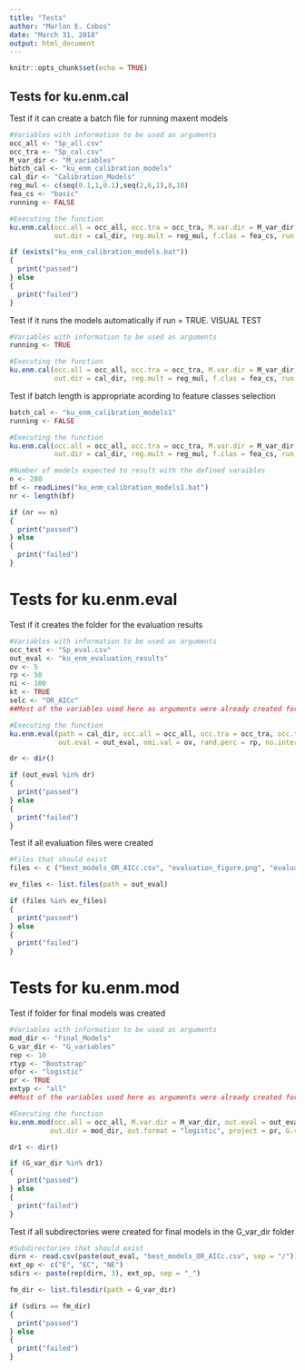 ```yaml
---
title: "Tests"
author: "Marlon E. Cobos"
date: "March 31, 2018"
output: html_document
---
```


```r
knitr::opts_chunk$set(echo = TRUE)
```

## Tests for ku.enm.cal

Test if it can create a batch file for running maxent models

```r
#Variables with information to be used as arguments
occ_all <- "Sp_all.csv"
occ_tra <- "Sp_cal.csv"
M_var_dir <- "M_variables"
batch_cal <- "ku_enm_calibration_models"
cal_dir <- "Calibration_Models"
reg_mul <- c(seq(0.1,1,0.1),seq(2,6,1),8,10)
fea_cs <- "basic"
running <- FALSE

#Executing the function
ku.enm.cal(occ.all = occ_all, occ.tra = occ_tra, M.var.dir = M_var_dir, batch = batch_cal,
           out.dir = cal_dir, reg.mult = reg_mul, f.clas = fea_cs, run = running)

if (exists("ku_enm_calibration_models.bat"))
{
  print("passed")
} else
{
  print("failed")
}
```

Test if it runs the models automatically if run = TRUE. VISUAL TEST

```r
#Variables with information to be used as arguments
running <- TRUE

#Executing the function
ku.enm.cal(occ.all = occ_all, occ.tra = occ_tra, M.var.dir = M_var_dir, batch = batch_cal,
           out.dir = cal_dir, reg.mult = reg_mul, f.clas = fea_cs, run = running)
```

Test if batch length is appropriate acording to feature classes selection

```r
batch_cal <- "ku_enm_calibration_models1"
running <- FALSE

#Executing the function
ku.enm.cal(occ.all = occ_all, occ.tra = occ_tra, M.var.dir = M_var_dir, batch = batch_cal,
           out.dir = cal_dir, reg.mult = reg_mul, f.clas = fea_cs, run = running)

#Number of models expected to result with the defined varaibles
n <- 280
bf <- readLines("ku_enm_calibration_models1.bat") 
nr <- length(bf)

if (nr == n)
{
  print("passed")
} else
{
  print("failed")
}
```


# Tests for ku.enm.eval

Test if it creates the folder for the evaluation results

```r
#Variables with information to be used as arguments
occ_test <- "Sp_eval.csv"
out_eval <- "ku_enm_evaluation_results"
ov <- 5
rp <- 50
ni <- 100
kt <- TRUE
selc <- "OR_AICc"
##Most of the variables used here as arguments were already created for the previous function

#Executing the function
ku.enm.eval(path = cal_dir, occ.all = occ_all, occ.tra = occ_tra, occ.test = occ_test, batch = batch_cal,
            out.eval = out_eval, omi.val = ov, rand.perc = rp, no.inter = ni, kept = kt, selection = selc)

dr <- dir()

if (out_eval %in% dr)
{
  print("passed")
} else
{
  print("failed")
}
```

Test if all evaluation files were created

```r
#Files that should exist
files <- c ("best_models_OR_AICc.csv", "evaluation_figure.png", "evaluation_results.csv", "evaluation_results.html", "evaluation_stats.csv")

ev_files <- list.files(path = out_eval)

if (files %in% ev_files)
{
  print("passed")
} else
{
  print("failed")
}
```


# Tests for ku.enm.mod

Test if folder for final models was created 

```r
#Variables with information to be used as arguments
mod_dir <- "Final_Models"
G_var_dir <- "G_variables"
rep <- 10
rtyp <- "Bootstrap"
ofor <- "logistic"
pr <- TRUE
extyp <- "all"
##Most of the variables used here as arguments were already created for the previous function

#Executing the function
ku.enm.mod(occ.all = occ_all, M.var.dir = M_var_dir, out.eval = out_eval, rep.n = rep, rep.type = rtyp, 
          out.dir = mod_dir, out.format = "logistic", project = pr, G.var.dir = G_var_dir, ext.type = extyp)

dr1 <- dir()

if (G_var_dir %in% dr1)
{
  print("passed")
} else
{
  print("failed")
}
```

Test if all subdirectories were created for final models in the G_var_dir folder

```r
#Subdirectories that should exist
dirn <- read.csv(paste(out_eval, "best_models_OR_AICc.csv", sep = "/"))[,1]
ext_op <- c("E", "EC", "NE")
sdirs <- paste(rep(dirn, 3), ext_op, sep = "_")

fm_dir <- list.filesdir(path = G_var_dir)

if (sdirs == fm_dir)
{
  print("passed")
} else
{
  print("failed")
}
```

